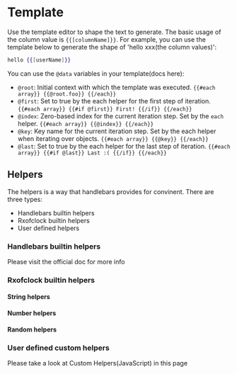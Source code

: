 # Template


Use the template editor to shape the text to generate. The basic usage of the column value is `{{[columnName]}}`. For example, you can use the template below to generate the shape of 'hello xxx(the column values)':

```handlebars
hello {{[userName]}}
```

You can use the `@data` variables in your template(<DocLink href="https://handlebarsjs.com/api-reference/data-variables.html#root">docs here</DocLink>):

- `@root`: Initial context with which the template was executed. `{{#each array}} {{@root.foo}} {{/each}}`
- `@first`: Set to true by the each helper for the first step of iteration. `{{#each array}} {{#if @first}} First! {{/if}} {{/each}}`
- `@index`: Zero-based index for the current iteration step. Set by the `each` helper. `{{#each array}} {{@index}} {{/each}}`
- `@key`: Key name for the current iteration step. Set by the each helper when iterating over objects. `{{#each array}} {{@key}} {{/each}}`
- `@last`: Set to true by the each helper for the last step of iteration. `{{#each array}} {{#if @last}} Last :( {{/if}} {{/each}}`

## Helpers

The helpers is a way that handlebars provides for convinent. There are three types:

- Handlebars builtin helpers
- Rxofclock builtin helpers
- User defined helpers

### Handlebars builtin helpers

Please visit <DocLink href="https://handlebarsjs.com/guide/builtin-helpers.html">the official doc</DocLink> for more info

### Rxofclock builtin helpers

#### String helpers

<Stack>
  <HelperCard
    title="trim"
    description="Remove white spaces before and end in a string"
    usage="{{trim [colName]}}"
    value="'  some value  '"
    output="'some value'"
  />
  <HelperCard
    title="trimStart"
    description="Remove white spaces before a string"
    usage="{{trimStart [colName]}}"
    value="'  some value  '"
    output="'some value  '"
  />
  <HelperCard
    title="trimEnd"
    description="Remove white spaces end in a string"
    usage="{{trimEnd [colName]}}"
    value="'  some value  '"
    output="'  some value'"
  />
</Stack>

#### Number helpers

<Stack>
  <HelperCard
    title="toFixed(n)"
    description="Convert a number to fixed string"
    usage="{{toFixed [colName] 2}}"
    value="31.25367"
    output="31.25"
  />
</Stack>

#### Random helpers

<Stack>
  <HelperCard
    title="UUID"
    description="Generate a UUIDv4"
    usage="{{UUID}}"
    output="df81986a-d440-432b-8d8e-c71e50d72551"
  />
  <HelperCard
    title="simpleUUID"
    description="Generate a UUIDv4 without `-` symbols"
    usage="{{simpleUUID}}"
    output="df81986ad440432b8d8ec71e50d72551"
  />
  <HelperCard
    title="nanoid"
    description="Generate a nanoid"
    usage="{{nanoid}}"
    output="m91n7air42korjAMpwNW-"
  />
</Stack>

### User defined custom helpers

Please take a look at Custom Helpers(JavaScript) in this page
